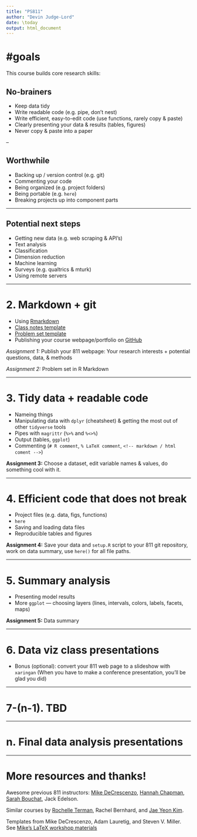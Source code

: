 ```yaml
---
title: "PS811"
author: "Devin Judge-Lord"
date: \today
output: html_document
---
```


# \#goals
This course builds core research skills:

## No-brainers 
- Keep data tidy
- Write readable code (e.g. pipe, don't nest)
- Write efficient, easy-to-edit code (use functions, rarely copy & paste)
- Clearly presenting your data & results (tables, figures) 
- Never copy & paste into a paper

--

## Worthwhile 
- Backing up / version control (e.g. git)
- Commenting your code 
- Being organized (e.g. project folders)
- Being portable (e.g. `here`)
- Breaking projects up into component parts

---

## Potential next steps
- Getting new data (e.g. web scraping & API's)
- Text analysis
- Classification 
- Dimension reduction
- Machine learning
- Surveys (e.g. qualtrics & mturk)
- Using remote servers

---

# 2. Markdown + git

- Using [Rmarkdown](http://rmarkdown.rstudio.com)
- [Class notes template](http://GitHub.com/judgelord/811/example_notes.Rmd)
- [Problem set template](http://GitHub.com/judgelord/811/example_problem_set.Rmd)
- Publishing your course webpage/portfolio on [GitHub](http://GitHub.com)


*Assignment 1:* Publish your 811 webpage: Your research interests + potential questions, data, & methods

*Assignment 2:* Problem set in R Markdown

---

# 3. Tidy data + readable code 

- Nameing things
- Manipulating data with `dplyr` (cheatsheet) & getting the most out of other `tidyverse` tools
- Pipes with `magrittr` (`%>%` and `%<>%`)
- Output (tables, `ggplot`)
- Commenting (`# R comment`, `% LaTeX comment`, `<!-- markdown / html coment -->`)

**Assignment 3:** Choose a dataset, edit variable names & values, do something cool with it.

---

# 4. Efficient code that does not break

- Project files (e.g. data, figs, functions)
- `here`
- Saving and loading data files
- Reproducible tables and figures

**Assignment 4:** Save your data and `setup.R` script to your 811 git repository, work on data summary, use `here()` for all file paths.


---

# 5. Summary analysis

- Presenting model results 
- More `ggplot` --- choosing layers (lines, intervals, colors, labels, facets, maps)

**Assignment 5:** Data summary

---

# 6. Data viz class presentations

- Bonus (optional): convert your 811 web page to a slideshow with `xaringan` (When you have to make a conference presentation, you'll be glad you did)

---

# 7-(n-1). TBD

--- 

# n. Final data analysis presentations

---

# More resources and thanks!

Awesome previous 811 instructors: [Mike DeCrescenzo](https://mikedecr.github.io/), [Hannah Chapman](https://hannahschapman.com/), [Sarah Bouchat](https://bouchat.github.io/), Jack Edelson.

Similar courses by [Rochelle Terman](https://github.com/rochelleterman/PS239T), Rachel Bernhard, and [Jae Yeon Kim](https://github.com/jaeyk/PS239T).

Templates from Mike DeCrescenzo, Adam Lauretig, and Steven V. Miller. See [Mike's LaTeX workshop materials](https://mikedecr.github.io/code/)